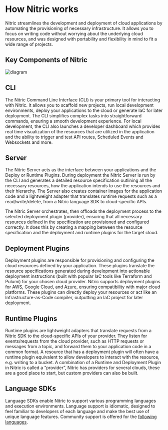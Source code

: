 # How Nitric works

Nitric streamlines the development and deployment of cloud applications by automating the provisioning of necessary infrastructure. It allows you to focus on writing code without worrying about the underlying cloud resources, and was designed with portability and flexibility in mind to fit a wide range of projects.

## Key Components of Nitric

![diagram](/docs/images/concepts/how-it-works.svg)

## CLI

The Nitric Command Line Interface (CLI) is your primary tool for interacting with Nitric. It allows you to scaffold new projects, run local development environments, deploy your applications to the cloud or generate IaC for later deployment. The CLI simplifies complex tasks into straightforward commands, ensuring a smooth development experience.
For local development, the CLI also launches a developer dashboard which provides real time visualization of the resources that are utilized in the application and the ability to trigger and test API routes, Scheduled Events and Websockets and more.

## Server

The Nitric Server acts as the interface between your applications and the Deploy or Runtime Plugins. During deployment the Nitric Server is run by the CLI and generates a detailed resource specification outlining all the necessary resources, how the application intends to use the resources and their hierarchy. The Server also creates container images for the application code and a lightweight adapter that translates runtime requests such as a read/write/delete, from a Nitric language SDK to cloud-specific APIs.

The Nitric Server orchestrates, then offloads the deployment process to the selected deployment plugin (provider), ensuring that all necessary resources defined in the specification are provisioned and configured correctly. It does this by creating a mapping between the resource specification and the deployment and runtime plugins for the target cloud.

## Deployment Plugins

Deployment plugins are responsible for provisioning and configuring the cloud resources defined by your application. These plugins translate the resource specifications generated during development into actionable deployment instructions (built with popular IaC tools like Terraform and Pulumi) for your chosen cloud provider. Nitric supports deployment plugins for AWS, Google Cloud, and Azure, ensuring compatibility with major cloud platforms.
These plugins can directly deploy your resources or act like an Infrastructure-as-Code compiler, outputting an IaC project for later deployment.

## Runtime Plugins

Runtime plugins are lightweight adapters that translate requests from a Nitric SDK to the cloud-specific APIs of your provider. They listen for events/requests from the cloud provider, such as HTTP requests or messages from a topic, and forward them to your application code in a common format. A resource that has a deployment plugin will often have a runtime plugin equivalent to allow developers to interact with the resource, e.g. writing to a bucket.
A combination of a Runtime and Deployment Plugin in Nitric is called a “provider”, Nitric has providers for several clouds, these are a good place to start, but custom providers can also be built.

## Language SDKs

Language SDKs enable Nitric to support various programming languages and execution environments. Language support is idiomatic, designed to feel familiar to developers of each language and make the best use of unique language features. Community support is offered for the [following languages](/concepts/language-support).
